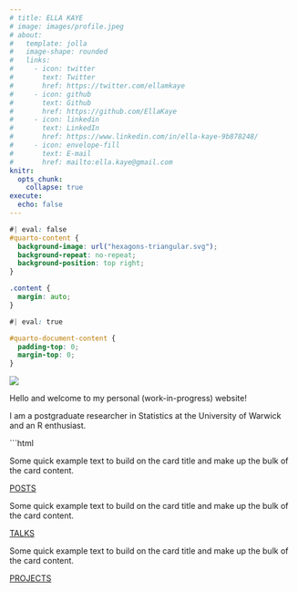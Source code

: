 ```yaml
---
# title: ELLA KAYE
# image: images/profile.jpeg
# about:
#   template: jolla
#   image-shape: rounded
#   links:
#     - icon: twitter
#       text: Twitter
#       href: https://twitter.com/ellamkaye
#     - icon: github
#       text: Github
#       href: https://github.com/EllaKaye
#     - icon: linkedin
#       text: LinkedIn
#       href: https://www.linkedin.com/in/ella-kaye-9b878248/
#     - icon: envelope-fill
#       text: E-mail 
#       href: mailto:ella.kaye@gmail.com
knitr:
  opts_chunk: 
    collapse: true
execute: 
  echo: false
---
```


```css
#| eval: false
#quarto-content {
  background-image: url("hexagons-triangular.svg");
  background-repeat: no-repeat;
  background-position: top right;
}

.content {
  margin: auto;
}
```

```css
#| eval: true

#quarto-document-content {
  padding-top: 0;
  margin-top: 0;
}
```

:::{.column-screen-right}
![](hexagons-triangular.svg)
:::

[Hello and welcome to my personal (work-in-progress) website!]{.home-header}

I am a postgraduate researcher in Statistics at the University of Warwick and an R enthusiast.

::: {.grid}

::: {.g-col-12 .g-col-md-4}
```html
<div class="card">
<div class="card-body">
<p class="card-text">Some quick example text to build on the card title and make up the bulk of the card content.</p>
<a href="#" class="icon-link heading-font">POSTS</a>
</div>
</div>
:::

::: {.g-col-12 .g-col-md-4}
<div class="card">
<div class="card-body">
<p class="card-text">Some quick example text to build on the card title and make up the bulk of the card content.</p>
<a href="#" class="icon-link second-color heading-font">TALKS</a>
</div>
</div>
:::

::: {.g-col-12 .g-col-md-4}
<div class="card">
<div class="card-body">
<p class="card-text">Some quick example text to build on the card title and make up the bulk of the card content.</p>
<a href="#" class="icon-link third-color heading-font">PROJECTS</a>
</div>
</div>
:::
:::
